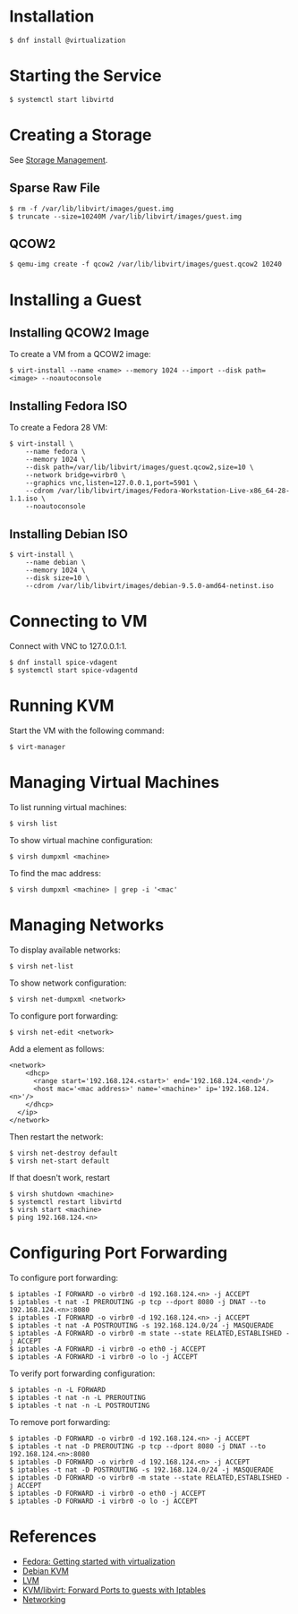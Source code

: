 = Installation =

<pre>
$ dnf install @virtualization
</pre>

= Starting the Service =

<pre>
$ systemctl start libvirtd
</pre>

= Creating a Storage =

See [https://libvirt.org/storage.html Storage Management].

== Sparse Raw File ==

<pre>
$ rm -f /var/lib/libvirt/images/guest.img
$ truncate --size=10240M /var/lib/libvirt/images/guest.img
</pre>

== QCOW2 ==

<pre>
$ qemu-img create -f qcow2 /var/lib/libvirt/images/guest.qcow2 10240
</pre>

= Installing a Guest =

== Installing QCOW2 Image ==

To create a VM from a QCOW2 image:

<pre>
$ virt-install --name <name> --memory 1024 --import --disk path=<image> --noautoconsole
</pre>

== Installing Fedora ISO ==

To create a Fedora 28 VM:

<pre>
$ virt-install \
    --name fedora \
    --memory 1024 \
    --disk path=/var/lib/libvirt/images/guest.qcow2,size=10 \
    --network bridge=virbr0 \
    --graphics vnc,listen=127.0.0.1,port=5901 \
    --cdrom /var/lib/libvirt/images/Fedora-Workstation-Live-x86_64-28-1.1.iso \
    --noautoconsole
</pre>

== Installing Debian ISO ==

<pre>
$ virt-install \
    --name debian \
    --memory 1024 \
    --disk size=10 \
    --cdrom /var/lib/libvirt/images/debian-9.5.0-amd64-netinst.iso
</pre>

= Connecting to VM =

Connect with VNC to 127.0.0.1:1.

<pre>
$ dnf install spice-vdagent
$ systemctl start spice-vdagentd
</pre>

= Running KVM =

Start the VM with the following command:

 $ virt-manager

= Managing Virtual Machines =

To list running virtual machines:

<pre>
$ virsh list
</pre>

To show virtual machine configuration:

<pre>
$ virsh dumpxml <machine>
</pre>

To find the mac address:

<pre>
$ virsh dumpxml <machine> | grep -i '<mac'
</pre>

= Managing Networks =

To display available networks:

<pre>
$ virsh net-list
</pre>

To show network configuration:

<pre>
$ virsh net-dumpxml <network>
</pre>

To configure port forwarding:

<pre>
$ virsh net-edit <network>
</pre>

Add a <host> element as follows:

<pre>
<network>
    <dhcp>
      <range start='192.168.124.<start>' end='192.168.124.<end>'/>
      <host mac='<mac address>' name='<machine>' ip='192.168.124.<n>'/>
    </dhcp>
  </ip>
</network>
</pre>

Then restart the network:

<pre>
$ virsh net-destroy default
$ virsh net-start default
</pre>

If that doesn't work, restart

<pre>
$ virsh shutdown <machine>
$ systemctl restart libvirtd
$ virsh start <machine>
$ ping 192.168.124.<n>
</pre>

= Configuring Port Forwarding =

To configure port forwarding:

<pre>
$ iptables -I FORWARD -o virbr0 -d 192.168.124.<n> -j ACCEPT
$ iptables -t nat -I PREROUTING -p tcp --dport 8080 -j DNAT --to 192.168.124.<n>:8080
$ iptables -I FORWARD -o virbr0 -d 192.168.124.<n> -j ACCEPT
$ iptables -t nat -A POSTROUTING -s 192.168.124.0/24 -j MASQUERADE
$ iptables -A FORWARD -o virbr0 -m state --state RELATED,ESTABLISHED -j ACCEPT
$ iptables -A FORWARD -i virbr0 -o eth0 -j ACCEPT
$ iptables -A FORWARD -i virbr0 -o lo -j ACCEPT
</pre>

To verify port forwarding configuration:

<pre>
$ iptables -n -L FORWARD
$ iptables -t nat -n -L PREROUTING
$ iptables -t nat -n -L POSTROUTING
</pre>

To remove port forwarding:

<pre>
$ iptables -D FORWARD -o virbr0 -d 192.168.124.<n> -j ACCEPT
$ iptables -t nat -D PREROUTING -p tcp --dport 8080 -j DNAT --to 192.168.124.<n>:8080
$ iptables -D FORWARD -o virbr0 -d 192.168.124.<n> -j ACCEPT
$ iptables -t nat -D POSTROUTING -s 192.168.124.0/24 -j MASQUERADE
$ iptables -D FORWARD -o virbr0 -m state --state RELATED,ESTABLISHED -j ACCEPT
$ iptables -D FORWARD -i virbr0 -o eth0 -j ACCEPT
$ iptables -D FORWARD -i virbr0 -o lo -j ACCEPT
</pre>

= References =

* [https://docs.fedoraproject.org/quick-docs/en-US/getting-started-with-virtualization.html Fedora: Getting started with virtualization]
* [https://wiki.debian.org/KVM Debian KVM]
* [[LVM]]
* [https://aboullaite.me/kvm-qemo-forward-ports-with-iptables/ KVM/libvirt: Forward Ports to guests with Iptables]
* [https://wiki.libvirt.org/page/Networking Networking]